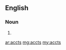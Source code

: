==English==

===Noun===
{{head|en|plural}}

# {{plural of|acct|lang=en}}

[[ar:accts]]
[[mg:accts]]
[[my:accts]]